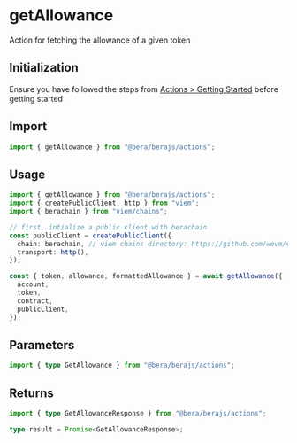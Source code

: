 # getAllowance

Action for fetching the allowance of a given token

## Initialization

Ensure you have followed the steps from [Actions > Getting Started](/actions/getting-started) before getting started

## Import

```ts
import { getAllowance } from "@bera/berajs/actions";
```

## Usage

```ts
import { getAllowance } from "@bera/berajs/actions";
import { createPublicClient, http } from "viem";
import { berachain } from "viem/chains";

// first, intialize a public client with berachain
const publicClient = createPublicClient({
  chain: berachain, // viem chains directory: https://github.com/wevm/viem/blob/main/src/chains/index.ts
  transport: http(),
});

const { token, allowance, formattedAllowance } = await getAllowance({
  account,
  token,
  contract,
  publicClient,
});
```

## Parameters

```ts
import { type GetAllowance } from "@bera/berajs/actions";
```

## Returns

```ts
import { type GetAllowanceResponse } from "@bera/berajs/actions";

type result = Promise<GetAllowanceResponse>;
```
